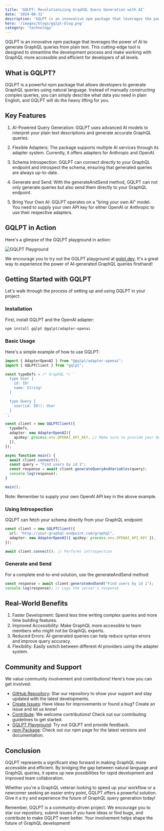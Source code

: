 ```yaml
---
title: 'GQLPT: Revolutionizing GraphQL Query Generation with AI'
date: '2024-08-31'
description: 'GQLPT is an innovative npm package that leverages the power of AI to generate GraphQL queries from plain text, streamlining the development process and making working with GraphQL a breeze.'
hero: '/images/blogs/gqlpt-blog.png'
category: 'technology'
---
```


GQLPT is an innovative npm package that leverages the power of AI to generate GraphQL queries from plain text. This cutting-edge tool is designed to streamline the development process and make working with GraphQL more accessible and efficient for developers of all levels.

## What is GQLPT?

GQLPT is a powerful npm package that allows developers to generate GraphQL queries using natural language. Instead of manually constructing complex queries, you can simply describe what data you need in plain English, and GQLPT will do the heavy lifting for you.

## Key Features

1. AI-Powered Query Generation: GQLPT uses advanced AI models to interpret your plain text descriptions and generate accurate GraphQL queries.

2. Flexible Adapters: The package supports multiple AI services through its adapter system. Currently, it offers adapters for Anthropic and OpenAI.

3. Schema Introspection: GQLPT can connect directly to your GraphQL endpoint and introspect the schema, ensuring that generated queries are always up-to-date.

4. Generate and Send: With the generateAndSend method, GQLPT can not only generate queries but also send them directly to your GraphQL endpoint.

5. Bring Your Own AI: GQLPT operates on a "bring your own AI" model. You need to supply your own API key for either OpenAI or Anthropic to use their respective adapters.

## GQLPT in Action

Here's a glimpse of the GQLPT playground in action:

![GQLPT Playground](https://github.com/rocket-connect/gqlpt/raw/main/docs/screenshot.png)

We encourage you to try out the GQLPT playground at [gqlpt.dev](https://www.gqlpt.dev/). It's a great way to experience the power of AI-generated GraphQL queries firsthand!

## Getting Started with GQLPT

Let's walk through the process of setting up and using GQLPT in your project:

### Installation

First, install GQLPT and the OpenAI adapter:

```bash
npm install gqlpt @gqlpt/adapter-openai
```

### Basic Usage

Here's a simple example of how to use GQLPT:

```typescript
import { AdapterOpenAI } from "@gqlpt/adapter-openai";
import { GQLPTClient } from "gqlpt";

const typeDefs = /* GraphQL */ `
  type User {
    id: ID!
    name: String!
  }

  type Query {
    user(id: ID!): User
  }
`;

const client = new GQLPTClient({
  typeDefs,
  adapter: new AdapterOpenAI({
    apiKey: process.env.OPENAI_API_KEY, // Make sure to provide your OpenAI API key
  }),
});

async function main() {
  await client.connect();
  const query = "Find users by id 1";
  const response = await client.generateQueryAndVariables(query);
  console.log(response);
}

main();
```

Note: Remember to supply your own OpenAI API key in the above example.

### Using Introspection

GQLPT can fetch your schema directly from your GraphQL endpoint:

```typescript
const client = new GQLPTClient({
  url: "http://your-graphql-endpoint.com/graphql",
  adapter: new AdapterOpenAI({ apiKey: process.env.OPENAI_API_KEY }),
});

await client.connect(); // Performs introspection
```

### Generate and Send

For a complete end-to-end solution, use the generateAndSend method:

```typescript
const response = await client.generateAndSend("Find users by id 1");
console.log(response); // Logs the server's response
```

## Real-World Benefits

1. Faster Development: Spend less time writing complex queries and more time building features.
2. Improved Accessibility: Make GraphQL more accessible to team members who might not be GraphQL experts.
3. Reduced Errors: AI-generated queries can help reduce syntax errors and improve query accuracy.
4. Flexibility: Easily switch between different AI providers using the adapter system.

## Community and Support

We value community involvement and contributions! Here's how you can get involved:

- [GitHub Repository](https://github.com/rocket-connect/gqlpt): Star our repository to show your support and stay updated with the latest developments.
- [Create Issues](https://github.com/rocket-connect/gqlpt/issues): Have ideas for improvements or found a bug? Create an issue and let us know!
- [Contribute](https://github.com/rocket-connect/gqlpt/blob/main/CONTRIBUTING.md): We welcome contributions! Check out our contributing guidelines to get started.
- [GQLPT Playground](https://www.gqlpt.dev/): Try out GQLPT and provide feedback.
- [npm Package](https://www.npmjs.com/package/gqlpt): Check out our npm page for the latest versions and documentation.

## Conclusion

GQLPT represents a significant step forward in making GraphQL more accessible and efficient. By bridging the gap between natural language and GraphQL queries, it opens up new possibilities for rapid development and improved team collaboration.

Whether you're a GraphQL veteran looking to speed up your workflow or a newcomer seeking an easier entry point, GQLPT offers a powerful solution. Give it a try and experience the future of GraphQL query generation today!

Remember, GQLPT is a community-driven project. We encourage you to star our repository, submit issues if you have ideas or find bugs, and contribute to make GQLPT even better. Your involvement helps shape the future of GraphQL development!